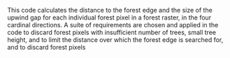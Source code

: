 This code calculates the distance to the forest edge and the size of the upwind gap for each individual forest pixel in a forest raster, in the four cardinal directions. A suite of requirements are chosen and applied in the code to discard forest pixels with insufficient number of trees, small tree height, and to limit the distance over which the forest edge is searched for, and to discard forest pixels 
